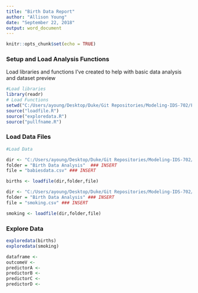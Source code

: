 ```yaml
---
title: "Birth Data Report"
author: "Allison Young"
date: "September 22, 2018"
output: word_document
---
```


```r
knitr::opts_chunk$set(echo = TRUE)
```

### Setup and Load Analysis Functions
Load libraries and functions I've created to help with basic data analysis and dataset preview
```r
#Load libraries
library(readr)
# Load Functions
setwd("C:/Users/ayoung/Desktop/Duke/Git Repositories/Modeling-IDS-702/Functions")
source("loadfile.R")
source("exploredata.R")
source("pullfname.R")
```
### Load Data Files
```r
#Load Data

dir <- "C:/Users/ayoung/Desktop/Duke/Git Repositories/Modeling-IDS-702/"  ### INSERT
folder = "Birth Data Analysis"  ### INSERT
file = "babiesdata.csv" ### INSERT

births <- loadfile(dir,folder,file)

dir <- "C:/Users/ayoung/Desktop/Duke/Git Repositories/Modeling-IDS-702/" ### INSERT
folder = "Birth Data Analysis" ### INSERT
file = "smoking.csv" ### INSERT

smoking <- loadfile(dir,folder,file)


```

### Explore Data

```r
exploredata(births)
exploredata(smoking)
```


```r
dataframe <- 
outcomeV <- 
predictorA <- 
predictorB <- 
predictorC <- 
predictorD <- 

```


